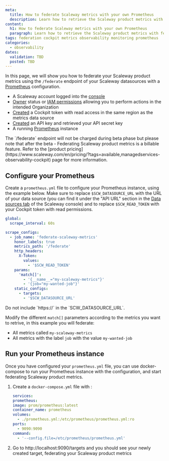 ```yaml
---
meta:
  title: How to federate Scaleway metrics with your own Prometheus
  description: Learn how to retrieve the Scaleway product metrics with federation to re-use them within your own Prometheus
content:
  h1: How to federate Scaleway metrics with your own Prometheus
  paragraph: Learn how to retrieve the Scaleway product metrics with federation to re-use them within your own Prometheus using Scaleway's comprehensive guide. This tutorial covers retrieving your Scaleway product metrics by federation of your Cockpit datasources and retrieving those metrics within Prometheus.
tags: federation cockpit metrics observability monitoring prometheus
categories:
  - observability
dates:
  validation: TBD
  posted: TBD
---
```


In this page, we will show you how to federate your Scaleway product metrics using the `/federate` endpoint of your Scaleway datasources with a [Prometheus](https://prometheus.io) configuration.

<Macro id="requirements" />

 - A Scaleway account logged into the [console](https://console.scaleway.com)
 - [Owner](/iam/concepts/#owner) status or [IAM permissions](/iam/concepts/#permission) allowing you to perform actions in the intended Organization
 - [Created](/cockpit/how-to/create-token/) a Cockpit token with read access in the same region as the metrics data source
 - [Created](/iam/how-to/create-api-keys/) an API key and retrieved your API secret key
 - A running [Prometheus](https://prometheus.io) instance

<Message type="info">
  The `/federate` endpoint will not be charged during beta phase but please note that after the beta
</Message>

<Message type="important">
  - Federating Scaleway product metrics is a billable feature. Refer to the [product pricing](https://www.scaleway.com/en/pricing/?tags=available,managedservices-observability-cockpit) page for more information.
</Message>

## Configure your Prometheus

Create a `prometheus.yml` file to configure your Prometheus instance, using the example below.
Make sure to replace `$SCW_DATASOURCE_URL` with the URL of your data source (you can find it under the "API URL" section in the [Data sources tab](https://console.scaleway.com/cockpit/dataSource) of the Scaleway console) and to replace `$SCW_READ_TOKEN` with your Cockpit token with read permissions.

```yaml
global:
  scrape_interval: 60s

scrape_configs:
  - job_name: 'federate-scaleway-metrics'
    honor_labels: true
    metrics_path: '/federate'
    http_headers:
      X-Token:
        values:
          - '$SCW_READ_TOKEN'
    params:
      'match[]':
        - '{__name__="my-scaleway-metrics"}'
        - '{job="my-wanted-job"}'
    static_configs:
      - targets:
        - '$SCW_DATASOURCE_URL'
```

<Message type="important">
  Do not include `https://` in the `SCW_DATASOURCE_URL`.
</Message>

Modify the different `match[]` parameters according to the metrics you want to retrive, in this example you will federate:
  - All metrics called `my-scaleway-metrics`
  - All metrics with the label `job` with the value `my-wanted-job`

## Run your Prometheus instance

Once you have configured your `prometheus.yml` file, you can use docker-compose to run your Prometheus instance with the configuration, and start federating Scaleway product metrics.

1. Create a `docker-compose.yml` file with :
    ```yaml
    services:
    prometheus:
    image: prom/prometheus:latest
    container_name: prometheus
    volumes:
      - ./prometheus.yml:/etc/prometheus/prometheus.yml:ro
    ports:
      - 9090:9090
    command:
      - '--config.file=/etc/prometheus/prometheus.yml'
    ```
2. Go to http://localhost:9090/targets and you should see your newly created target, federating your Scaleway product metrics